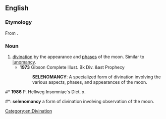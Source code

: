 ==English==

===Etymology===
From {{confix|seleno|mancy}}.

===Noun===
{{en-noun|-}}

# [[divination]] by the appearance and [[phase]]s of the moon. Similar to [[lunomancy]].
#* '''1973''' Gibson Complete Illust. Bk Div. &ast Prophecy
#*: '''SELENOMANCY''': A specialized form of divination involving the various aspects, phases, and appearances of the moon.

#* '''1986''' P. Hellweg Insomniac's Dict. x.
#*: '''selenomancy''' a form of divination involving observation of the moon.

[[Category:en:Divination]]